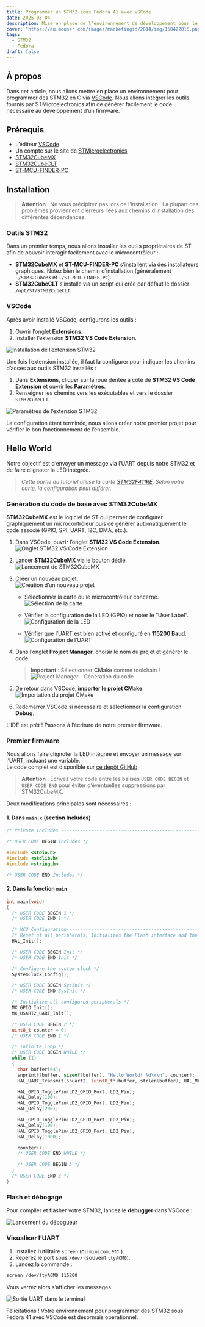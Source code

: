 ```yaml
---
title: Programmer un STM32 sous Fedora 41 avec VSCode
date: 2025-03-04
description: Mise en place de l’environnement de développement pour le STM32F411RE sous Linux (Fedora 41) avec Visual Studio Code
cover: "https://eu.mouser.com/images/marketingid/2014/img/150422015.png?v=042324.1135"
tags:
  - STM32
  - Fedora
draft: false
---
```


## À propos

Dans cet article, nous allons mettre en place un environnement pour programmer des STM32 en C via [VSCode](https://code.visualstudio.com/). Nous allons intégrer les outils fournis par STMicroelectronics afin de générer facilement le code nécessaire au développement d’un firmware.

## Prérequis

- L’éditeur [VSCode](https://code.visualstudio.com/)
- Un compte sur le site de [STMicroelectronics](https://www.st.com)
- [STM32CubeMX](https://www.st.com/en/development-tools/stm32cubemx.html)
- [STM32CubeCLT](https://www.st.com/en/development-tools/stm32cubeclt.html)
- [ST-MCU-FINDER-PC](https://www.st.com/en/development-tools/st-mcu-finder-pc.html)

## Installation

> **Attention** : Ne vous précipitez pas lors de l’installation ! La plupart des problèmes proviennent d’erreurs liées aux chemins d’installation des différentes dépendances.

### Outils STM32

Dans un premier temps, nous allons installer les outils propriétaires de ST afin de pouvoir interagir facilement avec le microcontrôleur :

- **STM32CubeMX** et **ST-MCU-FINDER-PC** s’installent via des installateurs graphiques. Notez bien le chemin d’installation (généralement `~/STM32CubeMX` et `~/ST-MCU-FINDER-PC`).
- **STM32CubeCLT** s’installe via un script qui crée par défaut le dossier `/opt/ST/STM32CubeCLT`.

### VSCode

Après avoir installé VSCode, configurons les outils :

1. Ouvrir l’onglet **Extensions**.
2. Installer l’extension **STM32 VS Code Extension**.

![Installation de l’extension STM32](../../images/565cda6a1352ebb74c1f97efc3d0f1c7_MD5.jpeg)

Une fois l’extension installée, il faut la configurer pour indiquer les chemins d’accès aux outils STM32 installés :

1. Dans **Extensions**, cliquer sur la roue dentée à côté de **STM32 VS Code Extension** et ouvrir les **Paramètres**.
2. Renseigner les chemins vers les exécutables et vers le dossier `STM32CubeCLT`.

![Paramètres de l’extension STM32](../../images/IMG_Programmer_un_STM32_sous_Fedora_41_avec_VSCode.png)

La configuration étant terminée, nous allons créer notre premier projet pour vérifier le bon fonctionnement de l’ensemble.

## Hello World

Notre objectif est d’envoyer un message via l’UART depuis notre STM32 et de faire clignoter la LED intégrée.

> *Cette partie du tutoriel utilise la carte [STM32F411RE](https://www.st.com/en/evaluation-tools/nucleo-f411re.html). Selon votre carte, la configuration peut différer.*

### Génération du code de base avec STM32CubeMX

**STM32CubeMX** est le logiciel de ST qui permet de configurer graphiquement un microcontrôleur puis de générer automatiquement le code associé (GPIO, SPI, UART, I2C, DMA, etc.).

1. Dans VSCode, ouvrir l’onglet **STM32 VS Code Extension**.  
   ![Onglet STM32 VS Code Extension](../../images/85d1b2484bc351e1ddb9969595ccfcf6_MD5.jpeg)

2. Lancer **STM32CubeMX** via le bouton dédié.  
   ![Lancement de STM32CubeMX](../../images/fe988d8c065be00f56923fec8f9de010_MD5.jpeg)

3. Créer un nouveau projet.  
   ![Création d’un nouveau projet](../../images/dad1056dd12d64d3da419120abf90026_MD5.jpeg)

   - Sélectionner la carte ou le microcontrôleur concerné.  
     ![Sélection de la carte](../../images/d97e0308efb265549dd2d49b6db77125_MD5.jpeg)

   - Vérifier la configuration de la LED (GPIO) et noter le “User Label”.  
     ![Configuration de la LED](../../images/f33b7af6c74c024efb1924b979d1152b_MD5.jpeg)

   - Vérifier que l’UART est bien activé et configuré en **115200 Baud**.  
     ![Configuration de l’UART](../../images/1b1634ca22f9d64a3e286ec4ebb61a0b_MD5.jpeg)

4. Dans l’onglet **Project Manager**, choisir le nom du projet et générer le code.  
   > **Important** : Sélectionner **CMake** comme toolchain !  
   ![Project Manager - Génération du code](../../images/38e1bcc86ec027345ccf54802b507a1a_MD5.jpeg)

5. De retour dans VSCode, **importer le projet CMake**.  
   ![Importation du projet CMake](../../images/6f0effcd4ef4d3a78261265f03e778d3_MD5.jpeg)

6. Redémarrer VSCode si nécessaire et sélectionner la configuration **Debug**.

L’IDE est prêt ! Passons à l’écriture de notre premier firmware.

### Premier firmware

Nous allons faire clignoter la LED intégrée et envoyer un message sur l’UART, incluant une variable.  
Le code complet est disponible sur [ce dépôt GitHub](https://github.com/Ery4z/Blog-STM32HelloWorld).

> **Attention** : Écrivez votre code entre les balises `USER CODE BEGIN` et `USER CODE END` pour éviter d’éventuelles suppressions par STM32CubeMX.

Deux modifications principales sont nécessaires :

#### 1. Dans `main.c` (section **Includes**)

```c
/* Private includes ----------------------------------------------------------*/

/* USER CODE BEGIN Includes */

#include <stdio.h>
#include <stdlib.h>
#include <string.h>

/* USER CODE END Includes */
```

#### 2. Dans la fonction `main`

```c
int main(void)
{
  /* USER CODE BEGIN 1 */
  /* USER CODE END 1 */

  /* MCU Configuration--------------------------------------------------------*/
  /* Reset of all peripherals, Initializes the Flash interface and the Systick. */
  HAL_Init();

  /* USER CODE BEGIN Init */
  /* USER CODE END Init */

  /* Configure the system clock */
  SystemClock_Config();

  /* USER CODE BEGIN SysInit */
  /* USER CODE END SysInit */

  /* Initialize all configured peripherals */
  MX_GPIO_Init();
  MX_USART2_UART_Init();

  /* USER CODE BEGIN 2 */
  uint8_t counter = 0;
  /* USER CODE END 2 */

  /* Infinite loop */
  /* USER CODE BEGIN WHILE */
  while (1)
  {
    char buffer[64];
    snprintf(buffer, sizeof(buffer), "Hello World! %d\r\n", counter);
    HAL_UART_Transmit(&huart2, (uint8_t*)buffer, strlen(buffer), HAL_MAX_DELAY);

    HAL_GPIO_TogglePin(LD2_GPIO_Port, LD2_Pin);
    HAL_Delay(100);
    HAL_GPIO_TogglePin(LD2_GPIO_Port, LD2_Pin);
    HAL_Delay(200);

    HAL_GPIO_TogglePin(LD2_GPIO_Port, LD2_Pin);
    HAL_Delay(100);
    HAL_GPIO_TogglePin(LD2_GPIO_Port, LD2_Pin);
    HAL_Delay(1000);

    counter++;
    /* USER CODE END WHILE */

    /* USER CODE BEGIN 3 */
  }
  /* USER CODE END 3 */
}
```

### Flash et débogage

Pour compiler et flasher votre STM32, lancez le **debugger** dans VSCode :

![Lancement du débogueur](../../images/03ad4d833cd46a328094ed00fc7ad68d_MD5.jpeg)

### Visualiser l’UART

1. Installez l’utilitaire `screen` (ou `minicom`, etc.).
2. Repérez le port sous `/dev/` (souvent `ttyACM0`).
3. Lancez la commande :

```bash
screen /dev/ttyACM0 115200
```

Vous verrez alors s’afficher les messages.

![Sortie UART dans le terminal](../../images/d50c96450533bb1c400e9639886e5d96_MD5.jpeg)

Félicitations ! Votre environnement pour programmer des STM32 sous Fedora 41 avec VSCode est désormais opérationnel.
```
